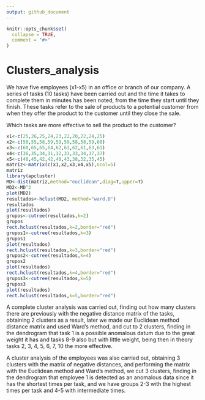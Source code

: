 ```yaml
---
output: github_document
---
```


<!-- README.md is generated from README.Rmd. Please edit that file -->

```r
knitr::opts_chunk$set(
  collapse = TRUE,
  comment = "#>"
)
```

# Clusters_analysis

We have five employees (x1-x5) in an office or branch of our company. A series of tasks (10 tasks) have been carried out and the time it takes to complete them in minutes has been noted, from the time they start until they finish. These tasks refer to the sale of products to a potential customer from when they offer the product to the customer until they close the sale.

Which tasks are more effective to sell the product to the customer?



```r
x1<-c(25,26,25,24,23,22,20,22,24,25)
x2<-c(50,55,58,59,59,59,58,58,59,60)
x3<-c(60,65,65,64,62,63,62,61,63,61)
x4<-c(36,35,34,31,32,33,33,34,37,37)
x5<-c(40,45,42,42,40,43,38,32,35,45)
matriz<-matrix(c(x1,x2,x3,x4,x5),ncol=5)
matriz
library(apcluster)
MD<-dist(matriz,method="euclidean",diag=T,upper=T)
MD2<-MD^2
plot(MD2)
resultados<-hclust(MD2, method="ward.D")
resultados
plot(resultados)
grupos<-cutree(resultados,k=2)
grupos
rect.hclust(resultados,k=2,border="red")
grupos1<-cutree(resultados,k=3)
grupos1
plot(resultados)
rect.hclust(resultados,k=3,border="red")
grupos2<-cutree(resultados,k=4)
grupos2
plot(resultados)
rect.hclust(resultados,k=4,border="red")
grupos3<-cutree(resultados,k=5)
grupos3
plot(resultados)
rect.hclust(resultados,k=5,border="red")

```

A complete cluster analysis was carried out, finding out how many clusters there are previously with the negative distance matrix of the tasks, obtaining 2 clusters as a result, later we made our Euclidean method distance matrix and used Ward's method, and cut to 2 clusters, finding in the dendrogram that task 1 is a possible anomalous datum due to the great weight it has and tasks 8-9 also but with little weight, being then in theory tasks 2, 3, 4, 5, 6, 7, 10 the more effective.

A cluster analysis of the employees was also carried out, obtaining 3 clusters with the matrix of negative distances, and performing the matrix with the Euclidean method and Ward's method, we cut 3 clusters, finding in the dendrogram that employee 1 is detected as an anomalous data since it has the shortest times per task, and we have groups 2-3 with the highest times per task and 4-5 with intermediate times.

